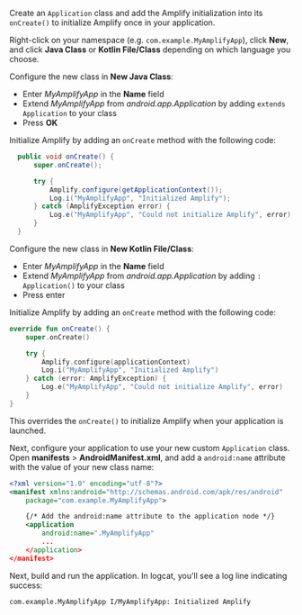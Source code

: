 Create an `Application` class and add the Amplify initialization into its `onCreate()` to initialize Amplify once in your application.

Right-click on your namespace (e.g. `com.example.MyAmplifyApp`), click **New**, and click **Java Class** or **Kotlin File/Class** depending on which language you choose.

<BlockSwitcher>
<Block name="Java">

Configure the new class in **New Java Class**:

- Enter *MyAmplifyApp* in the **Name** field
- Extend *MyAmplifyApp* from *android.app.Application* by adding `extends Application` to your class
- Press **OK**

Initialize Amplify by adding an `onCreate` method with the following code:

```java
  public void onCreate() {
      super.onCreate();

      try {
          Amplify.configure(getApplicationContext());
          Log.i("MyAmplifyApp", "Initialized Amplify");
      } catch (AmplifyException error) {
          Log.e("MyAmplifyApp", "Could not initialize Amplify", error);
      }
  }
```

</Block>

<Block name="Kotlin">

Configure the new class in **New Kotlin File/Class**:

- Enter *MyAmplifyApp* in the **Name** field
- Extend *MyAmplifyApp* from *android.app.Application* by adding `: Application()` to your class
- Press enter

Initialize Amplify by adding an `onCreate` method with the following code:

```kotlin
override fun onCreate() {
    super.onCreate()

    try {
        Amplify.configure(applicationContext)
        Log.i("MyAmplifyApp", "Initialized Amplify")
    } catch (error: AmplifyException) {
        Log.e("MyAmplifyApp", "Could not initialize Amplify", error)
    }
}
```

</Block>
</BlockSwitcher>

This overrides the `onCreate()` to initialize Amplify when your application is launched.

Next, configure your application to use your new custom `Application` class. Open **manifests** > **AndroidManifest.xml**, and add a `android:name` attribute with the value of your new class name:

```xml
<?xml version="1.0" encoding="utf-8"?>
<manifest xmlns:android="http://schemas.android.com/apk/res/android"
    package="com.example.MyAmplifyApp">

    {/* Add the android:name attribute to the application node */}
    <application
        android:name=".MyAmplifyApp"
        ...
    </application>
</manifest>
```

Next, build and run the application. In logcat, you'll see a log line indicating success:

```console
com.example.MyAmplifyApp I/MyAmplifyApp: Initialized Amplify
```
